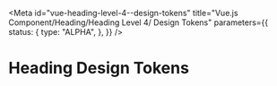 <!-- @license CC0-1.0 -->


<Meta
  id="vue-heading-level-4--design-tokens"
  title="Vue.js Component/Heading/Heading Level 4/ Design Tokens"
  parameters={{
    status: {
      type: "ALPHA",
    },
  }}
/>

# Heading Design Tokens

<ComponentTokensSection tokens={tokens} definition={tokensDefinitionHeading4} component="utrecht-heading-level-4" />
